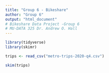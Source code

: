 ```yaml
---
title: "Group 6 - Bikeshare"
author: "Group 6"
output: "html_document"
# Bikeshare Data Project -Group 6
# MU-DATA 325 Dr. Andrew O. Hall
---
```


```r
library(tidyverse)
library(skimr)
```


```r
trips <- read_csv("metro-trips-2020-q4.csv")
```

```r
skim(trips)
```

